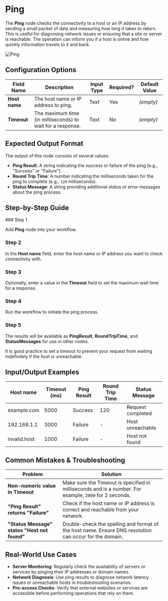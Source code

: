
# Ping

The **Ping** node checks the connectivity to a host or an IP address by sending a small packet of data and measuring how long it takes to return. This is useful for diagnosing network issues or ensuring that a site or server is reachable. The operation can inform you if a host is online and how quickly information travels to it and back.

![Ping](./ping.png) 

## Configuration Options

| Field Name    | Description                                                | Input Type | Required? | Default Value |
| ------------- | ---------------------------------------------------------- | ---------- | --------- | ------------- |
| **Host name** | The host name or IP address to ping.                       | Text       | Yes       | _(empty)_     |
| **Timeout**   | The maximum time (in milliseconds) to wait for a response. | Text       | No        | _(empty)_     |

## Expected Output Format

The output of this node consists of several values:

- **Ping Result**: A string indicating the success or failure of the ping (e.g., "Success" or "Failure").
- **Round Trip Time**: A number indicating the milliseconds taken for the ping to complete (e.g., `120` milliseconds).
- **Status Message**: A string providing additional status or error messages about the ping process.

## Step-by-Step Guide

<Steps>
### Step 1

Add **Ping** node into your workflow.

### Step 2

In the **Host name** field, enter the host name or IP address you want to check connectivity with.

### Step 3

Optionally, enter a value in the **Timeout** field to set the maximum wait time for a response.

### Step 4

Run the workflow to initiate the ping process.

### Step 5

The results will be available as **PingResult**, **RoundTripTime**, and **StatusMessages** for use in other nodes.

</Steps>

<Callout type="info" title="Tip">
  It is good practice to set a timeout to prevent your request from waiting
  indefinitely if the host is unreachable.
</Callout>

## Input/Output Examples

| Host name    | Timeout (ms) | Ping Result | Round Trip Time | Status Message    |
| ------------ | ------------ | ----------- | --------------- | ----------------- |
| example.com  | 5000         | Success     | 120             | Request completed |
| 192.168.1.1  | 3000         | Failure     | -               | Host unreachable  |
| invalid.host | 1000         | Failure     | -               | Host not found    |

## Common Mistakes & Troubleshooting

| Problem                                      | Solution                                                                                               |
| -------------------------------------------- | ------------------------------------------------------------------------------------------------------ |
| **Non-numeric value in Timeout**             | Make sure the Timeout is specified in milliseconds and is a number. For example, `2000` for 2 seconds. |
| **"Ping Result" returns "Failure"**          | Check if the host name or IP address is correct and reachable from your network.                       |
| **"Status Message" states "Host not found"** | Double-check the spelling and format of the host name. Ensure DNS resolution can occur for the domain. |

## Real-World Use Cases

- **Server Monitoring**: Regularly check the availability of servers or services by pinging their IP addresses or domain names.
- **Network Diagnosis**: Use ping results to diagnose network latency issues or unreachable hosts in troubleshooting scenarios.
- **Pre-access Checks**: Verify that external websites or services are accessible before performing operations that rely on them.
